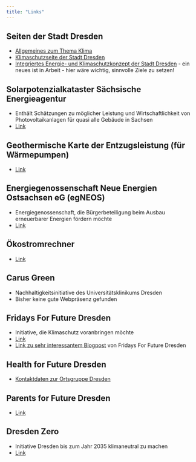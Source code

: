```yaml
---
title: "Links"
---
```

<!-- ::: {.callout-note} -->
<!-- ## -->
<!-- Auf dieser Seite findet sich eine noch eher wenig bis gar nicht kommentierte (Kommentierung jedoch geplant) Sammlung von Links zum Thema Solarenergie in Dresden sowie auch einige allgemeinere Links zum Thema Energie und Energiewende in Dresden. -->
<!-- ::: -->


## Seiten der Stadt Dresden
* [Allgemeines zum Thema Klima](https://www.dresden.de/de/stadtraum/umwelt/umwelt/klima-und-energie.php?pk_campaign=Shortcut&pk_kwd=klima)
* [Klimaschutzseite der Stadt Dresden](https://www.dresden.de/de/stadtraum/umwelt/umwelt/klima-und-energie/Klimaschutz.php)
* [Integriertes Energie- und Klimaschutzkonzept der Stadt Dresden](https://www.dresden.de/de/stadtraum/umwelt/umwelt/klima-und-energie/klimaschutz/klimaschutzkonzept.php) - ein neues ist in Arbeit - hier wäre wichtig, sinnvolle Ziele zu setzen!

## Solarpotenzialkataster Sächsische Energieagentur
* Enthält Schätzungen zu möglicher Leistung und Wirtschaftlichkeit von Photovoltaikanlagen für quasi alle Gebäude in Sachsen
* [Link](https://solarkataster-sachsen.de/)

## Geothermische Karte der Entzugsleistung (für Wärmepumpen)
* [Link](https://www.umwelt.sachsen.de/umwelt/infosysteme/ida/p/gtk50?)

## Energiegenossenschaft Neue Energien Ostsachsen eG (egNEOS)
* Energiegenossenschaft, die Bürgerbeteiligung beim Ausbau erneuerbarer Energien fördern möchte
* [Link](https://egneos.de/)

## Ökostromrechner
* [Link](https://wirklich-gruen.de/)

## Carus Green
* Nachhaltigkeitsinitiative des Universitätsklinikums Dresden
* Bisher keine gute Webpräsenz gefunden

## Fridays For Future Dresden
* Initiative, die Klimaschutz voranbringen möchte
* [Link](https://fffdd.de/)
* [Link zu sehr interessantem Blogpost](https://fffdd.de/blog/treibhausgasbilanz/) von Fridays For Future Dresden

## Health for Future Dresden
* [Kontaktdaten zur Ortsgruppe Dresden](https://healthforfuture.de/health-for-future-ortsgruppen/)

## Parents for Future Dresden
* [Link](https://www.parentsforfuture.de/de/dresden)

## Dresden Zero
* Initiative Dresden bis zum Jahr 2035 klimaneutral zu machen
* [Link](https://dresdenzero.de/)


<!-- ## VEE Sachsen -->
<!-- [Vereinigung zur Förderung der Nutzung Erneuerbarer Energien](https://www.vee-sachsen.de/node/) -->



<!-- ## Sachsenenergie -->
<!-- * [Link](https://www.sachsenenergie.de/) -->
<!-- * Für mich auf den ersten Blick keine aussagekräftigen Informationen zum Thema Energiewende etc. ersichtlich -->

<!-- ## Regionaler Solarverein Dresden e. V. RSD  -->
<!-- * [Link](https://branchenbuch.meinestadt.de/dresden/company/11997431/) -->

<!-- ## Infos zum Thema Energie des Landes Sachsen -->
<!-- [Link](https://www.energie.sachsen.de/index.html) -->

<!-- ## Netzwerk Eurosolar -->
<!-- * Überregionaler Verein zur Förderung erneuerbarer Energien: [Link](https://www.eurosolar.de) -->
